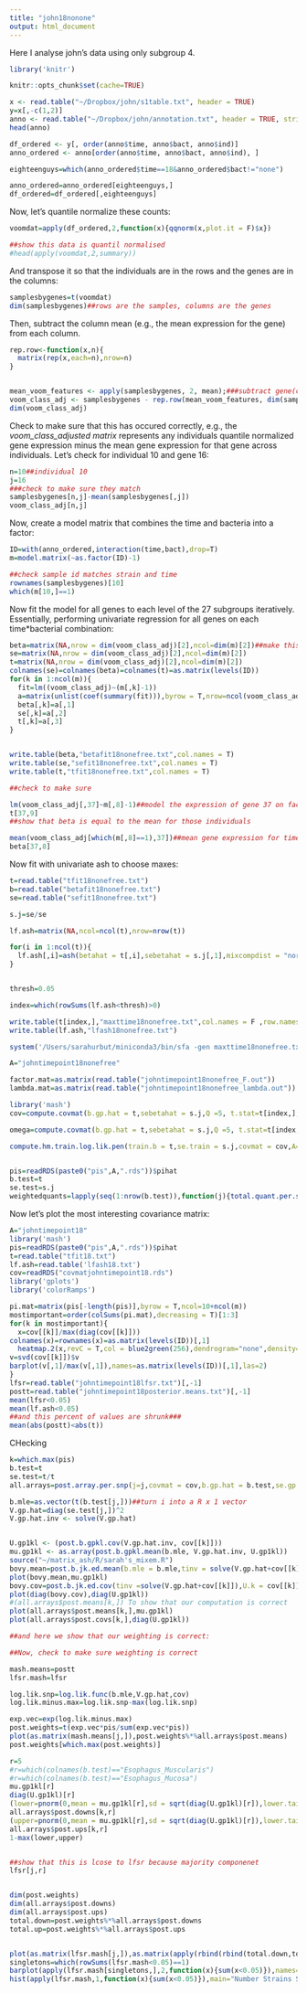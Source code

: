 ```yaml
---
title: "john18nonone"
output: html_document
---
```




Here I analyse john's data using only subgroup 4.
```r
library('knitr')

knitr::opts_chunk$set(cache=TRUE)
```



```r
x <- read.table("~/Dropbox/john/s1table.txt", header = TRUE)
y=x[,-c(1,2)]
anno <- read.table("~/Dropbox/john/annotation.txt", header = TRUE, stringsAsFactors = FALSE)
head(anno)

df_ordered <- y[, order(anno$time, anno$bact, anno$ind)]
anno_ordered <- anno[order(anno$time, anno$bact, anno$ind), ]

eighteenguys=which(anno_ordered$time==18&anno_ordered$bact!="none")

anno_ordered=anno_ordered[eighteenguys,]
df_ordered=df_ordered[,eighteenguys]
```
Now, let's quantile normalize these counts:

```r


voomdat=apply(df_ordered,2,function(x){qqnorm(x,plot.it = F)$x})

##show this data is quantil normalised
#head(apply(voomdat,2,summary))
```
And transpose it so that the individuals are in the rows and the genes are in the columns:

```r
samplesbygenes=t(voomdat)
dim(samplesbygenes)##rows are the samples, columns are the genes
````

Then, subtract the column mean (e.g., the mean expression for the gene) from each column.
```r
rep.row<-function(x,n){
  matrix(rep(x,each=n),nrow=n)
}


mean_voom_features <- apply(samplesbygenes, 2, mean);###subtract gene(column) means
voom_class_adj <- samplesbygenes - rep.row(mean_voom_features, dim(samplesbygenes)[1])##subtract the mean expression across genes for the gene
dim(voom_class_adj)
```

Check to make sure that this has occured correctly, e.g., the *voom_class_adjusted matrix* represents any individuals quantile normalized gene expression minus the mean gene expression for that gene across individuals. Let's check for individual 10 and gene 16:

```r
n=10##individual 10
j=16
###check to make sure they match
samplesbygenes[n,j]-mean(samplesbygenes[,j])
voom_class_adj[n,j]
```

Now, create a model matrix that combines the time and bacteria into a factor:

```r
ID=with(anno_ordered,interaction(time,bact),drop=T)
m=model.matrix(~as.factor(ID)-1)

##check sample id matches strain and time
rownames(samplesbygenes)[10]
which(m[10,]==1)

````


Now fit the model for all genes to each level of the 27 subgroups iteratively. Essentially, performing univariate regression for all genes on each time*bacterial combination:

```r
beta=matrix(NA,nrow = dim(voom_class_adj)[2],ncol=dim(m)[2])##make this the J genes by k subgroup betas
se=matrix(NA,nrow = dim(voom_class_adj)[2],ncol=dim(m)[2])
t=matrix(NA,nrow = dim(voom_class_adj)[2],ncol=dim(m)[2])
colnames(se)=colnames(beta)=colnames(t)=as.matrix(levels(ID))
for(k in 1:ncol(m)){
  fit=lm((voom_class_adj)~(m[,k]-1))
  a=matrix(unlist(coef(summary(fit))),byrow = T,nrow=ncol(voom_class_adj))
  beta[,k]=a[,1]
  se[,k]=a[,2]
  t[,k]=a[,3]
}


write.table(beta,"betafit18nonefree.txt",col.names = T)
write.table(se,"sefit18nonefree.txt",col.names = T)
write.table(t,"tfit18nonefree.txt",col.names = T)

##check to make sure

lm(voom_class_adj[,37]~m[,8]-1)##model the expression of gene 37 on factor 9
t[37,9]
##show that beta is equal to the mean for those individuals

mean(voom_class_adj[which(m[,8]==1),37])##mean gene expression for time point 18 individuals at gene 37
beta[37,8]
```

Now fit with univariate ash to choose maxes:

```r
t=read.table("tfit18nonefree.txt")
b=read.table("betafit18nonefree.txt")
se=read.table("sefit18nonefree.txt")

s.j=se/se

lf.ash=matrix(NA,ncol=ncol(t),nrow=nrow(t))

for(i in 1:ncol(t)){
  lf.ash[,i]=ash(betahat = t[,i],sebetahat = s.j[,1],mixcompdist = "normal")$lfsr
}


thresh=0.05

index=which(rowSums(lf.ash<thresh)>0)

write.table(t[index,],"maxttime18nonefree.txt",col.names = F ,row.names = F)
write.table(lf.ash,"lfash18nonefree.txt")

system('/Users/sarahurbut/miniconda3/bin/sfa -gen maxttime18nonefree.txt -g 8207 -k 5 -n 8 i -o johntimepoint18nonefree')

A="johntimepoint18nonefree"

factor.mat=as.matrix(read.table("johntimepoint18nonefree_F.out"))
lambda.mat=as.matrix(read.table("johntimepoint18nonefree_lambda.out"))

library('mash')
cov=compute.covmat(b.gp.hat = t,sebetahat = s.j,Q =5, t.stat=t[index,],lambda.mat=lambda.mat,P=3,A=A, factor.mat = factor.mat,bma = TRUE,zero=TRUE,power=1)$covmat

omega=compute.covmat(b.gp.hat = t,sebetahat = s.j,Q =5, t.stat=t[index,],lambda.mat=lambda.mat,P=3,A=A, factor.mat = factor.mat,bma = TRUE,zero=TRUE,power=1)$omega

compute.hm.train.log.lik.pen(train.b = t,se.train = s.j,covmat = cov,A=A,pen=1)


pis=readRDS(paste0("pis",A,".rds"))$pihat
b.test=t
se.test=s.j
weightedquants=lapply(seq(1:nrow(b.test)),function(j){total.quant.per.snp(j,cov,b.gp.hat=b.test,se.gp.hat = se.test,pis,A=A,checkpoint = FALSE)})
```

Now let's plot the most interesting covariance matrix:
```r
A="johntimepoint18"
library('mash')
pis=readRDS(paste0("pis",A,".rds"))$pihat
t=read.table("tfit18.txt")
lf.ash=read.table('lfash18.txt')
cov=readRDS("covmatjohntimepoint18.rds")
library('gplots')
library('colorRamps')

pi.mat=matrix(pis[-length(pis)],byrow = T,ncol=10+ncol(m))
mostimportant=order(colSums(pi.mat),decreasing = T)[1:3]
for(k in mostimportant){
  x=cov[[k]]/max(diag(cov[[k]]))
colnames(x)=rownames(x)=as.matrix(levels(ID))[,1]
  heatmap.2(x,revC = T,col = blue2green(256),dendrogram="none",density="none",trace="none")
v=svd(cov[[k]])$v
barplot(v[,1]/max(v[,1]),names=as.matrix(levels(ID))[,1],las=2)
}
lfsr=read.table("johntimepoint18lfsr.txt")[,-1]
postt=read.table("johntimepoint18posterior.means.txt")[,-1]
mean(lfsr<0.05)
mean(lf.ash<0.05)
##and this percent of values are shrunk###
mean(abs(postt)<abs(t))
```

CHecking

```r
k=which.max(pis)
b.test=t
se.test=t/t
all.arrays=post.array.per.snp(j=j,covmat = cov,b.gp.hat = b.test,se.gp.hat = se.test)

b.mle=as.vector(t(b.test[j,]))##turn i into a R x 1 vector
V.gp.hat=diag(se.test[j,])^2
V.gp.hat.inv <- solve(V.gp.hat)


U.gp1kl <- (post.b.gpkl.cov(V.gp.hat.inv, cov[[k]]))
mu.gp1kl <- as.array(post.b.gpkl.mean(b.mle, V.gp.hat.inv, U.gp1kl))
source("~/matrix_ash/R/sarah's_mixem.R")
bovy.mean=post.b.jk.ed.mean(b.mle = b.mle,tinv = solve(V.gp.hat+cov[[k]]),U.k = cov[[k]])
plot(bovy.mean,mu.gp1kl)
bovy.cov=post.b.jk.ed.cov(tinv =solve(V.gp.hat+cov[[k]]),U.k = cov[[k]] )
plot(diag(bovy.cov),diag(U.gp1kl))
#(all.arrays$post.means[k,]) To show that our computation is correct
plot(all.arrays$post.means[k,],mu.gp1kl)
plot(all.arrays$post.covs[k,],diag(U.gp1kl))

##and here we show that our weighting is correct:

##Now, check to make sure weighting is correct

mash.means=postt
lfsr.mash=lfsr

log.lik.snp=log.lik.func(b.mle,V.gp.hat,cov)
log.lik.minus.max=log.lik.snp-max(log.lik.snp)

exp.vec=exp(log.lik.minus.max)
post.weights=t(exp.vec*pis/sum(exp.vec*pis))
plot(as.matrix(mash.means[j,]),post.weights%*%all.arrays$post.means)
post.weights[which.max(post.weights)]

r=5
#r=which(colnames(b.test)=="Esophagus_Muscularis")
#r=which(colnames(b.test)=="Esophagus_Mucosa")
mu.gp1kl[r]
diag(U.gp1kl)[r]
(lower=pnorm(0,mean = mu.gp1kl[r],sd = sqrt(diag(U.gp1kl)[r]),lower.tail = T))
all.arrays$post.downs[k,r]
(upper=pnorm(0,mean = mu.gp1kl[r],sd = sqrt(diag(U.gp1kl)[r]),lower.tail = F))
all.arrays$post.ups[k,r]
1-max(lower,upper)


##show that this is lcose to lfsr because majority componenet
lfsr[j,r]


dim(post.weights)
dim(all.arrays$post.downs)
dim(all.arrays$post.ups)
total.down=post.weights%*%all.arrays$post.downs
total.up=post.weights%*%all.arrays$post.ups


plot(as.matrix(lfsr.mash[j,]),as.matrix(apply(rbind(rbind(total.down,total.up)),2,function(x){1-max(x)})))
singletons=which(rowSums(lfsr.mash<0.05)==1)
barplot(apply(lfsr.mash[singletons,],2,function(x){sum(x<0.05)}),names=colnames(t),las=2,main="Number of Singletons")
hist(apply(lfsr.mash,1,function(x){sum(x<0.05)}),main="Number Strains Sig",breaks=seq(-0.5,9.5,by=1),las=3,xlab="Numeber of Strain < Thresh")

```


